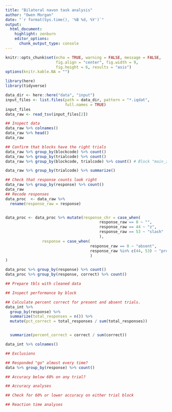 ```yaml
---
title: "Bilateral navon task analysis"
author: "Owen Morgan"
date: "`r format(Sys.time(), '%B %d, %Y')`"
output:
  html_document:
    highlight: zenburn
    editor_options:
      chunk_output_type: console
---
```


```r
knitr::opts_chunk$set(echo = TRUE, warning = FALSE, message = FALSE,
                      fig.align = "center", fig.width = 9,
                      fig.height = 6, results = "asis")
options(knitr.kable.NA = "")
```

```r
library(here)
library(tidyverse)
```

```r
data_dir <- here::here("data", "input")
input_files <- list.files(path = data_dir, pattern = "*.iqdat",
                          full.names = TRUE)
input_files
data_raw <- read_tsv(input_files[2])
```

```r
## Inspect data
data_raw %>% colnames()
data_raw %>% head()
data_raw

## Confirm that blocks have the right trials
data_raw %>% group_by(blockcode) %>% count()
data_raw %>% group_by(trialcode) %>% count()
data_raw %>% group_by(blockcode, trialcode) %>% count() # Block "main_z" has incorrect trialcode, main_slash - fixing...

data_raw %>% group_by(trialcode) %>% summarize()
```

```r
## Check that response counts look right
data_raw %>% group_by(response) %>% count()
data_raw
## Recode responses
data_proc  <- data_raw %>%
  rename(response_raw = response)


data_proc <- data_proc %>% mutate(response_chr = case_when(
                                         response_raw == 0 ~ "",
                                         response_raw == 44 ~ "z",
                                         response_raw == 53 ~ "slash"
                                         ),
                response = case_when(
                                     response_raw == 0 ~ "absent",
                                     response_raw %in% c(44, 53) ~ "present"
                                     )
)

data_proc %>% group_by(response) %>% count()
data_proc %>% group_by(response, correct) %>% count()

```
```r
## Prepare tbls with cleaned data
```

```r
## Inspect performance by block
```
```r
## Calculate percent correct for present and absent trials.
data_int %>%
  group_by(response) %>%
  summarize(total_responses = n()) %>%
  mutate(pct_correct = total_responses / sum(total_responses))


  summarize(percent_correct = correct / sum(correct))

data_int %>% colnames()
```

```r
## Exclusions

## Responded "go" almost every time?
data %>% group_by(response) %>% count()

## Accuracy below 60% on any trial?
```

```r
## Accuracy analyses

## Check for 60% or lower accuracy on either trial block
```

```r
## Reaction time analyses
```



